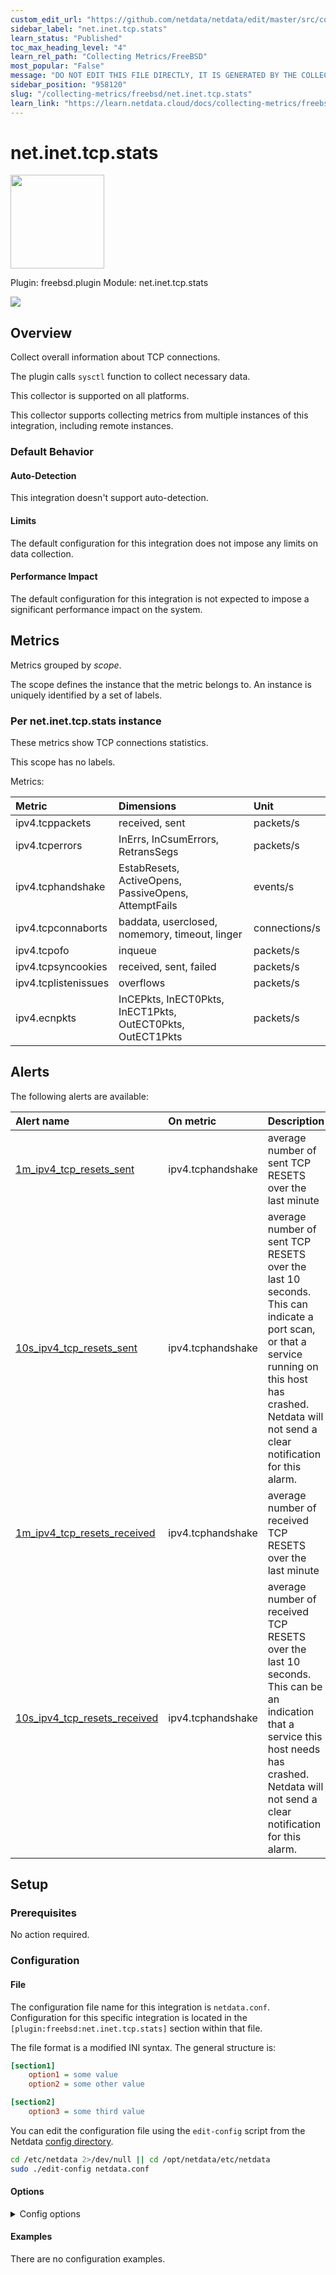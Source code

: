 ```yaml
---
custom_edit_url: "https://github.com/netdata/netdata/edit/master/src/collectors/freebsd.plugin/metadata.yaml"
sidebar_label: "net.inet.tcp.stats"
learn_status: "Published"
toc_max_heading_level: "4"
learn_rel_path: "Collecting Metrics/FreeBSD"
most_popular: "False"
message: "DO NOT EDIT THIS FILE DIRECTLY, IT IS GENERATED BY THE COLLECTOR'S metadata.yaml FILE"
sidebar_position: "958120"
slug: "/collecting-metrics/freebsd/net.inet.tcp.stats"
learn_link: "https://learn.netdata.cloud/docs/collecting-metrics/freebsd/net.inet.tcp.stats"
---
```



# net.inet.tcp.stats


<img src="https://netdata.cloud/img/network.svg" width="150"/>


Plugin: freebsd.plugin
Module: net.inet.tcp.stats

<img src="https://img.shields.io/badge/maintained%20by-Netdata-%2300ab44" />

## Overview

Collect overall information about TCP connections.

The plugin calls `sysctl` function to collect necessary data.

This collector is supported on all platforms.

This collector supports collecting metrics from multiple instances of this integration, including remote instances.


### Default Behavior

#### Auto-Detection

This integration doesn't support auto-detection.

#### Limits

The default configuration for this integration does not impose any limits on data collection.

#### Performance Impact

The default configuration for this integration is not expected to impose a significant performance impact on the system.


## Metrics

Metrics grouped by *scope*.

The scope defines the instance that the metric belongs to. An instance is uniquely identified by a set of labels.



### Per net.inet.tcp.stats instance

These metrics show TCP connections statistics.

This scope has no labels.

Metrics:

| Metric | Dimensions | Unit |
|:------|:----------|:----|
| ipv4.tcppackets | received, sent | packets/s |
| ipv4.tcperrors | InErrs, InCsumErrors, RetransSegs | packets/s |
| ipv4.tcphandshake | EstabResets, ActiveOpens, PassiveOpens, AttemptFails | events/s |
| ipv4.tcpconnaborts | baddata, userclosed, nomemory, timeout, linger | connections/s |
| ipv4.tcpofo | inqueue | packets/s |
| ipv4.tcpsyncookies | received, sent, failed | packets/s |
| ipv4.tcplistenissues | overflows | packets/s |
| ipv4.ecnpkts | InCEPkts, InECT0Pkts, InECT1Pkts, OutECT0Pkts, OutECT1Pkts | packets/s |



## Alerts


The following alerts are available:

| Alert name  | On metric | Description |
|:------------|:----------|:------------|
| [ 1m_ipv4_tcp_resets_sent ](https://github.com/netdata/netdata/blob/master/src/health/health.d/tcp_resets.conf) | ipv4.tcphandshake | average number of sent TCP RESETS over the last minute |
| [ 10s_ipv4_tcp_resets_sent ](https://github.com/netdata/netdata/blob/master/src/health/health.d/tcp_resets.conf) | ipv4.tcphandshake | average number of sent TCP RESETS over the last 10 seconds. This can indicate a port scan, or that a service running on this host has crashed. Netdata will not send a clear notification for this alarm. |
| [ 1m_ipv4_tcp_resets_received ](https://github.com/netdata/netdata/blob/master/src/health/health.d/tcp_resets.conf) | ipv4.tcphandshake | average number of received TCP RESETS over the last minute |
| [ 10s_ipv4_tcp_resets_received ](https://github.com/netdata/netdata/blob/master/src/health/health.d/tcp_resets.conf) | ipv4.tcphandshake | average number of received TCP RESETS over the last 10 seconds. This can be an indication that a service this host needs has crashed. Netdata will not send a clear notification for this alarm. |


## Setup

### Prerequisites

No action required.

### Configuration

#### File

The configuration file name for this integration is `netdata.conf`.
Configuration for this specific integration is located in the `[plugin:freebsd:net.inet.tcp.stats]` section within that file.

The file format is a modified INI syntax. The general structure is:

```ini
[section1]
    option1 = some value
    option2 = some other value

[section2]
    option3 = some third value
```
You can edit the configuration file using the `edit-config` script from the
Netdata [config directory](/docs/netdata-agent/configuration#the-netdata-config-directory).

```bash
cd /etc/netdata 2>/dev/null || cd /opt/netdata/etc/netdata
sudo ./edit-config netdata.conf
```
#### Options



<details><summary>Config options</summary>

| Name | Description | Default | Required |
|:----|:-----------|:-------|:--------:|
| ipv4 TCP packets | Enable or disable ipv4 TCP packets metric. | yes | no |
| ipv4 TCP errors | Enable or disable pv4 TCP errors metric. | yes | no |
| ipv4 TCP handshake issues | Enable or disable ipv4 TCP handshake issue metric. | yes | no |
| TCP connection aborts | Enable or disable TCP connection aborts metric. | auto | no |
| TCP out-of-order queue | Enable or disable TCP out-of-order queue metric. | auto | no |
| TCP SYN cookies | Enable or disable TCP SYN cookies metric. | auto | no |
| TCP listen issues | Enable or disable TCP listen issues metric. | auto | no |
| ECN packets | Enable or disable ECN packets metric. | auto | no |

</details>

#### Examples
There are no configuration examples.


